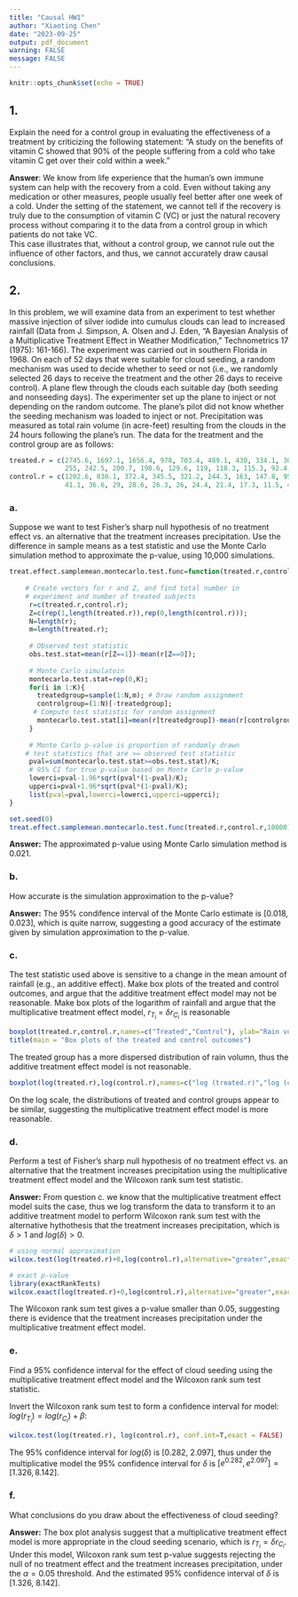```yaml
---
title: "Causal HW1"
author: "Xiaoting Chen"
date: "2023-09-25"
output: pdf_document
warning: FALSE 
message: FALSE
---
```


```r
knitr::opts_chunk$set(echo = TRUE)
```

## 1.

Explain the need for a control group in evaluating the effectiveness of a treatment by
criticizing the following statement: "A study on the benefits of vitamin C showed that
90% of the people suffering from a cold who take vitamin C get over their cold within a
week."

**Answer**:
We know from life experience that the human's own immune system can help with the recovery from a cold. Even without taking any medication or other measures, people usually feel better after one week of a cold. Under the setting of the statement, we cannot tell if the recovery is truly due to the consumption of vitamin C (VC) or just the natural recovery process without comparing it to the data from a control group in which patients do not take VC. \
This case illustrates that, without a control group, we cannot rule out the influence of other factors, and thus, we cannot accurately draw causal conclusions.


## 2.

In this problem, we will examine data from an experiment to test whether massive
injection of silver iodide into cumulus clouds can lead to increased rainfall (Data from J.
Simpson, A. Olsen and J. Eden, “A Bayesian Analysis of a Multiplicative Treatment
Effect in Weather Modification,” Technometrics 17 (1975): 161-166). The experiment
was carried out in southern Florida in 1968. On each of 52 days that were suitable for
cloud seeding, a random mechanism was used to decide whether to seed or not (i.e., we
randomly selected 26 days to receive the treatment and the other 26 days to receive
control). A plane flew through the clouds each suitable day (both seeding and nonseeding days). The experimenter set up the plane to inject or not depending on the
random outcome. The plane’s pilot did not know whether the seeding mechanism was
loaded to inject or not. Precipitation was measured as total rain volume (in acre-feet)
resulting from the clouds in the 24 hours following the plane’s run. The data for the
treatment and the control group are as follows: \

```r
treated.r = c(2745.6, 1697.1, 1656.4, 978, 703.4, 489.1, 430, 334.1, 302.8, 274.7, 274.7,
              255, 242.5, 200.7, 198.6, 129.6, 119, 118.3, 115.3, 92.4, 40.6, 32.7, 31.4, 17.5, 7.7, 4.1)
control.r = c(1202.6, 830.1, 372.4, 345.5, 321.2, 244.3, 163, 147.8, 95, 87, 81.2, 68.5, 47.3,
              41.1, 36.6, 29, 28.6, 26.3, 26, 24.4, 21.4, 17.3, 11.5, 4.9, 4.9, 1.0)
```

### a.
Suppose we want to test Fisher’s sharp null hypothesis of no treatment effect vs. an alternative that the treatment increases precipitation. Use the difference in sample means as a test statistic and use the Monte Carlo simulation method to approximate the p-value, using 10,000 simulations.

```r
treat.effect.samplemean.montecarlo.test.func=function(treated.r,control.r,K){
  
    # Create vectors for r and Z, and find total number in
    # experiment and number of treated subjects
     r=c(treated.r,control.r);
     Z=c(rep(1,length(treated.r)),rep(0,length(control.r)));
     N=length(r);
     m=length(treated.r);
     
     # Observed test statistic
     obs.test.stat=mean(r[Z==1])-mean(r[Z==0]);
     
     # Monte Carlo simulatoin
     montecarlo.test.stat=rep(0,K);
     for(i in 1:K){
       treatedgroup=sample(1:N,m); # Draw random assignment
       controlgroup=(1:N)[-treatedgroup];
      # Compute test statistic for random assignment
       montecarlo.test.stat[i]=mean(r[treatedgroup])-mean(r[controlgroup]);
     }
     
     # Monte Carlo p-value is proportion of randomly drawn
    # test statistics that are >= observed test statistic
     pval=sum(montecarlo.test.stat>=obs.test.stat)/K;
     # 95% CI for true p-value based on Monte Carlo p-value
     lowerci=pval-1.96*sqrt(pval*(1-pval)/K);
     upperci=pval+1.96*sqrt(pval*(1-pval)/K);
     list(pval=pval,lowerci=lowerci,upperci=upperci);
}

```

```r
set.seed(0)
treat.effect.samplemean.montecarlo.test.func(treated.r,control.r,10000)
```
**Answer:**
The approximated p-value using Monte Carlo simulation method is 0.021.


### b.
How accurate is the simulation approximation to the p-value?

**Answer:**
The 95% condifence interval of the Monte Carlo estimate is [0.018, 0.023], which is quite narrow, suggesting a good accuracy of the estimate given by simulation approximation to the p-value.


### c.
The test statistic used above is sensitive to a change in the mean amount of rainfall (e.g., an additive effect). Make box plots of the treated and control outcomes, and argue that the additive treatment effect model may not be reasonable. Make box plots of the logarithm of rainfall and argue that the multiplicative treatment effect model, $r_{T_i}$ = $\delta r_{C_i}$ is reasonable

```r
boxplot(treated.r,control.r,names=c("Treated","Control"), ylab="Rain volume")
title(main = "Box plots of the treated and control outcomes")
```

The treated group has a more dispersed distribution of rain volumn, thus the additive treatment effect model is not reasonable.

```r
boxplot(log(treated.r),log(control.r),names=c("log (treated.r)","log (control.r)"), ylab="Rain volume")
```
On the log scale, the distributions of treated and control groups appear to be similar, suggesting the multiplicative treatment effect model is more reasonable.


### d.
Perform a test of Fisher’s sharp null hypothesis of no treatment effect vs. an alternative that the treatment increases precipitation using the multiplicative treatment effect model and the Wilcoxon rank sum test statistic.\

**Answer:**
From question c. we know that the multiplicative treatment effect model suits the case, thus we log transform the data to transform it to an additive treatment model to perform Wilcoxon rank sum test with the alternative hythothesis that the treatment increases precipitation, which is $\delta > 1$ and $log(\delta) > 0$.
```r
# using normal approximation
wilcox.test(log(treated.r)+0,log(control.r),alternative="greater",exact = FALSE)

# exact p-value
library(exactRankTests)
wilcox.exact(log(treated.r)+0,log(control.r),alternative="greater",exact = FALSE)
```
The Wilcoxon rank sum test gives a p-value smaller than 0.05, suggesting there is evidence that the treatment increases precipitation under the multiplicative treatment effect model.



### e.
Find a 95% confidence interval for the effect of cloud seeding using the multiplicative treatment effect model and the Wilcoxon rank sum test statistic. \

Invert the Wilcoxon rank sum test to form a confidence interval for model: $log(r_{T_i}) = log(r_{C_i}) + \beta$:
```r
wilcox.test(log(treated.r), log(control.r), conf.int=T,exact = FALSE)
```
The 95% confidence interval for $log(\delta)$ is [0.282, 2.097], thus under the multiplicative model the 95% confidence interval for $\delta$ is $[e^{0.282}, e^{2.097}] = [1.326, 8.142]$.

### f.
What conclusions do you draw about the effectiveness of cloud seeding? 

**Answer:**
The box plot analysis suggest that a multiplicative treatment effect model is more appropriate in the cloud seeding scenario, which is $r_{T_i} = \delta r_{C_i}$. \
Under this model, Wilcoxon rank sum test p-value suggests rejecting the null of no treatment effect and the treatment increases precipitation, under the $\alpha = 0.05$ threshold. And the estimated 95% confidence interval of $\delta$ is [1.326, 8.142].